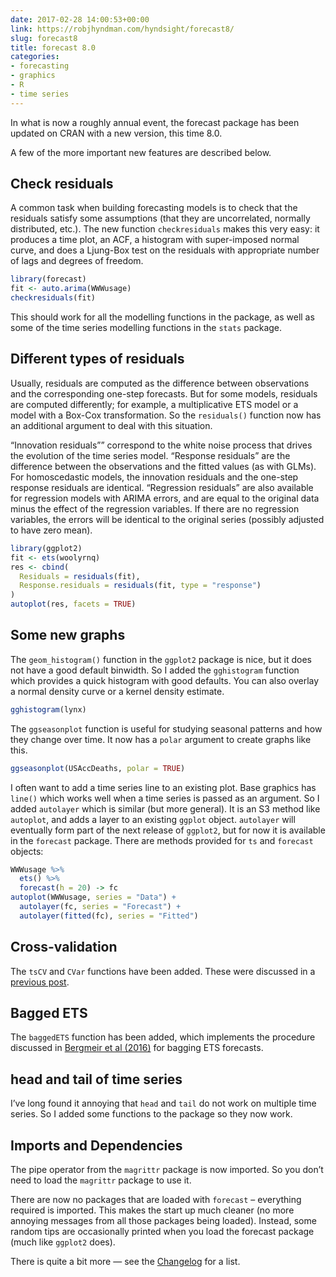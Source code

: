 ```yaml
---
date: 2017-02-28 14:00:53+00:00
link: https://robjhyndman.com/hyndsight/forecast8/
slug: forecast8
title: forecast 8.0
categories:
- forecasting
- graphics
- R
- time series
---
```


In what is now a roughly annual event, the forecast package has been updated on CRAN with a new version, this time 8.0.

A few of the more important new features are described below.

## Check residuals

A common task when building forecasting models is to check that the residuals satisfy some assumptions (that they are uncorrelated, normally distributed, etc.). The new function `checkresiduals` makes this very easy: it produces a time plot, an ACF, a histogram with super-imposed normal curve, and does a Ljung-Box test on the residuals with appropriate number of lags and degrees of freedom.

```r
library(forecast)
fit <- auto.arima(WWWusage)
checkresiduals(fit)
```

This should work for all the modelling functions in the package, as well as some of the time series modelling functions in the `stats` package.

## Different types of residuals

Usually, residuals are computed as the difference between observations and the corresponding one-step forecasts. But for some models, residuals are computed differently; for example, a multiplicative ETS model or a model with a Box-Cox transformation. So the `residuals()` function now has an additional argument to deal with this situation.

“Innovation residuals”" correspond to the white noise process that drives the evolution of the time series model. “Response residuals” are the difference between the observations and the fitted values (as with GLMs). For homoscedastic models, the innovation residuals and the one-step response residuals are identical. “Regression residuals” are also available for regression models with ARIMA errors, and are equal to the original data minus the effect of the regression variables. If there are no regression variables, the errors will be identical to the original series (possibly adjusted to have zero mean).

```r
library(ggplot2)
fit <- ets(woolyrnq)
res <- cbind(
  Residuals = residuals(fit),
  Response.residuals = residuals(fit, type = "response")
)
autoplot(res, facets = TRUE)
```

## Some new graphs

The `geom_histogram()` function in the `ggplot2` package is nice, but it does not have a good default binwidth. So I added the `gghistogram` function which provides a quick histogram with good defaults. You can also overlay a normal density curve or a kernel density estimate.

```r
gghistogram(lynx)
```

The `ggseasonplot` function is useful for studying seasonal patterns and how they change over time. It now has a `polar` argument to create graphs like this.

```r
ggseasonplot(USAccDeaths, polar = TRUE)
```

I often want to add a time series line to an existing plot. Base graphics has `line()` which works well when a time series is passed as an argument. So I added `autolayer` which is similar (but more general). It is an S3 method like `autoplot`, and adds a layer to an existing `ggplot` object. `autolayer` will eventually form part of the next release of `ggplot2`, but for now it is available in the `forecast` package. There are methods provided for `ts` and `forecast` objects:

```r
WWWusage %>%
  ets() %>%
  forecast(h = 20) -> fc
autoplot(WWWusage, series = "Data") +
  autolayer(fc, series = "Forecast") +
  autolayer(fitted(fc), series = "Fitted")
```

## Cross-validation

The `tsCV` and `CVar` functions have been added. These were discussed in a [previous post](https://robjhyndman.com/hyndsight/tscv/).

## Bagged ETS

The `baggedETS` function has been added, which implements the procedure discussed in [Bergmeir et al (2016)](/publications/bagging-ets/) for bagging ETS forecasts.

## head and tail of time series

I’ve long found it annoying that `head` and `tail` do not work on multiple time series. So I added some functions to the package so they now work.

## Imports and Dependencies

The pipe operator from the `magrittr` package is now imported. So you don’t need to load the `magrittr` package to use it.

There are now no packages that are loaded with `forecast` – everything required is imported. This makes the start up much cleaner (no more annoying messages from all those packages being loaded). Instead, some random tips are occasionally printed when you load the forecast package (much like `ggplot2` does).

There is quite a bit more — see the [Changelog](http://pkg.robjhyndman.com/forecast/news/) for a list.
